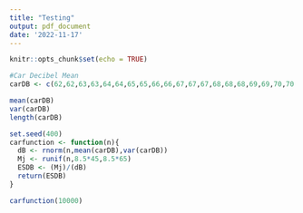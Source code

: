 ```yaml
---
title: "Testing"
output: pdf_document
date: '2022-11-17'
---
```


```r
knitr::opts_chunk$set(echo = TRUE)
```

```r
#Car Decibel Mean
carDB <- c(62,62,63,63,64,64,65,65,66,66,67,67,67,68,68,68,69,69,70,70,70,71,71,71,72,72,72,72,73,73,73,74,74,74,74,75,75,75,75,76,76)

mean(carDB)
var(carDB)
length(carDB)

set.seed(400)
carfunction <- function(n){
  dB <- rnorm(n,mean(carDB),var(carDB))
  Mj <- runif(n,8.5*45,8.5*65)
  ESDB <- (Mj)/(dB)
  return(ESDB)
}

carfunction(10000)


```


